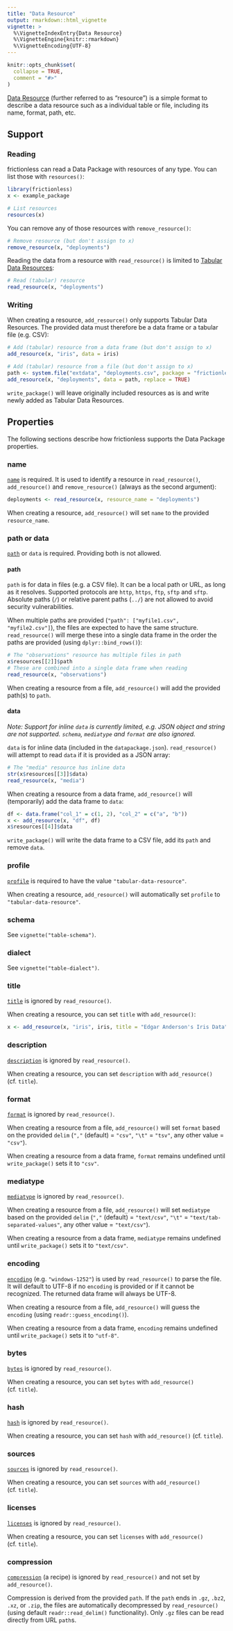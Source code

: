 ```yaml
---
title: "Data Resource"
output: rmarkdown::html_vignette
vignette: >
  %\VignetteIndexEntry{Data Resource}
  %\VignetteEngine{knitr::rmarkdown}
  %\VignetteEncoding{UTF-8}
---
```


```r
knitr::opts_chunk$set(
  collapse = TRUE,
  comment = "#>"
)
```

[Data Resource](https://specs.frictionlessdata.io/data-resource/) (further referred to as "resource") is a simple format to describe a data resource such as a individual table or file, including its name, format, path, etc.

## Support

### Reading

frictionless can read a Data Package with resources of any type. You can list those with `resources()`:

```r
library(frictionless)
x <- example_package

# List resources
resources(x)
```

You can remove any of those resources with `remove_resource()`:

```r
# Remove resource (but don't assign to x)
remove_resource(x, "deployments")
```

Reading the data from a resource with `read_resource()` is limited to [Tabular Data Resources](https://specs.frictionlessdata.io/tabular-data-resource/):

```r
# Read (tabular) resource
read_resource(x, "deployments")
```

### Writing

When creating a resource, `add_resource()` only supports Tabular Data Resources. The provided data must therefore be a data frame or a tabular file (e.g. CSV):

```r
# Add (tabular) resource from a data frame (but don't assign to x)
add_resource(x, "iris", data = iris)

# Add (tabular) resource from a file (but don't assign to x)
path <- system.file("extdata", "deployments.csv", package = "frictionless")
add_resource(x, "deployments", data = path, replace = TRUE)
```

`write_package()` will leave originally included resources as is and write newly added as Tabular Data Resources.

## Properties

The following sections describe how frictionless supports the Data Package properties.

### name

[`name`](https://specs.frictionlessdata.io/data-resource/#name) is required. It is used to identify a resource in `read_resource()`, `add_resource()` and `remove_resource()` (always as the second argument):

```r
deployments <- read_resource(x, resource_name = "deployments")
```

When creating a resource, `add_resource()` will set `name` to the provided `resource_name`.

### path or data

[`path`](https://specs.frictionlessdata.io/data-resource/#data-location) or `data` is required. Providing both is not allowed.

#### path

`path` is for data in files (e.g. a CSV file). It can be a local path or URL, as long as it resolves. Supported protocols are `http`, `https`, `ftp`, `sftp` and `sftp`. Absolute paths (`/`) or relative parent paths (`../`) are not allowed to avoid security vulnerabilities.

When multiple paths are provided (`"path": ["myfile1.csv", "myfile2.csv"]`), the files are expected to have the same structure. `read_resource()` will merge these into a single data frame in the order the paths are provided (using `dplyr::bind_rows()`):

```r
# The "observations" resource has multiple files in path
x$resources[[2]]$path
# These are combined into a single data frame when reading
read_resource(x, "observations")
```

When creating a resource from a file, `add_resource()` will add the provided path(s) to `path`.

#### data

_Note: Support for inline `data` is currently limited, e.g. JSON object and string are not supported. `schema`, `mediatype` and `format` are also ignored._

`data` is for inline data (included in the `datapackage.json`). `read_resource()` will attempt to read `data` if it is provided as a JSON array:

```r
# The "media" resource has inline data
str(x$resources[[3]]$data)
read_resource(x, "media")
```

When creating a resource from a data frame, `add_resource()` will (temporarily) add the data frame to `data`:

```r
df <- data.frame("col_1" = c(1, 2), "col_2" = c("a", "b"))
x <- add_resource(x, "df", df)
x$resources[[4]]$data
```

`write_package()` will write the data frame to a CSV file, add its `path` and remove `data`.

<!-- ### type -->

<!-- ### $schema -->

### profile

[`profile`](https://specs.frictionlessdata.io/data-resource/#profile) is required to have the value `"tabular-data-resource"`.

When creating a resource, `add_resource()` will automatically set `profile` to `"tabular-data-resource"`.

### schema

See `vignette("table-schema")`.

### dialect

See `vignette("table-dialect")`.

### title

[`title`](https://specs.frictionlessdata.io/data-resource/#title) is ignored by `read_resource()`.

When creating a resource, you can set `title` with `add_resource()`:

```r
x <- add_resource(x, "iris", iris, title = "Edgar Anderson's Iris Data")
```

### description

[`description`](https://specs.frictionlessdata.io/data-resource/#description) is ignored by `read_resource()`.

When creating a resource, you can set `description` with `add_resource()` (cf. `title`).

### format

[`format`](https://specs.frictionlessdata.io/data-resource/#format) is ignored by `read_resource()`.

When creating a resource from a file, `add_resource()` will set `format` based on the provided `delim` (`","` (default) = `"csv"`, `"\t"` = `"tsv"`, any other value = `"csv"`).

When creating a resource from a data frame, `format` remains undefined until `write_package()` sets it to `"csv"`.

### mediatype

[`mediatype`](https://specs.frictionlessdata.io/data-resource/#mediatype) is ignored by `read_resource()`.

When creating a resource from a file, `add_resource()` will set `mediatype` based on the provided `delim` (`","` (default) = `"text/csv"`, `"\t"` = `"text/tab-separated-values"`, any other value = `"text/csv"`).

When creating a resource from a data frame, `mediatype` remains undefined until `write_package()` sets it to `"text/csv"`.

### encoding

[`encoding`](https://specs.frictionlessdata.io/data-resource/#encoding) (e.g. `"windows-1252"`) is used by `read_resource()` to parse the file. It will default to UTF-8 if no `encoding` is provided or if it cannot be recognized. The returned data frame will always be UTF-8.

When creating a resource from a file, `add_resource()` will guess the `encoding` (using `readr::guess_encoding()`).

When creating a resource from a data frame, `encoding` remains undefined until `write_package()` sets it to `"utf-8"`.

### bytes

[`bytes`](https://specs.frictionlessdata.io/data-resource/#bytes) is ignored by `read_resource()`.

When creating a resource, you can set `bytes` with `add_resource()` (cf. `title`).

### hash

[`hash`](https://specs.frictionlessdata.io/data-resource/#hash) is ignored by `read_resource()`.

When creating a resource, you can set `hash` with `add_resource()` (cf. `title`).

### sources

[`sources`](https://specs.frictionlessdata.io/data-resource/#sources) is ignored by `read_resource()`.

When creating a resource, you can set `sources` with `add_resource()` (cf. `title`).

### licenses

[`licenses`](https://specs.frictionlessdata.io/data-resource/#licenses) is ignored by `read_resource()`.

When creating a resource, you can set `licenses` with `add_resource()` (cf. `title`).

### compression

[`compression`](https://specs.frictionlessdata.io/patterns/#specification-3) (a recipe) is ignored by `read_resource()` and not set by `add_resource()`.

Compression is derived from the provided `path`. If the `path` ends in `.gz`, `.bz2`, `.xz`, or `.zip`, the files are automatically decompressed by `read_resource()` (using default `readr::read_delim()` functionality). Only `.gz` files can be read directly from URL `path`s.

